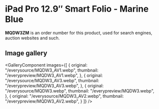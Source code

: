 
# iPad Pro 12.9″ Smart Folio - Marine Blue

<Callout type='info' emoji='👉🏻'>**MQDW3ZM** is an order number for this product, used for search engines, auction websites and such.</Callout>

## Image gallery

<GalleryComponent
    images={[
      {
        original: "/everysource/MQDW3_AV1.webp",
        thumbnail: "/everypreview/MQDW3_AV1.webp",
      },
      {
        original: "/everysource/MQDW3_AV3.webp",
        thumbnail: "/everypreview/MQDW3_AV3.webp",
      },
      {
        original: "/everysource/MQDW3.webp",
        thumbnail: "/everypreview/MQDW3.webp",
      },
      {
        original: "/everysource/MQDW3_AV2.webp",
        thumbnail: "/everypreview/MQDW3_AV2.webp",
      }
    ]}
  />
